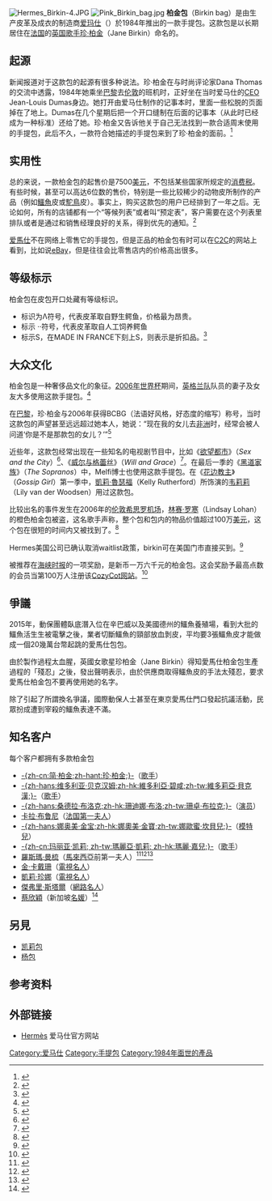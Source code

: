 {{noteTA
|1=zh-cn:简·;zh-hant:珍·;
}}
[[File:Hermes_Birkin-4.JPG|thumb]]
[[File:Pink_Birkin_bag.jpg|thumb]]
'''柏金包'''（Birkin bag）是由生产皮革及成衣的制造商[[爱玛仕|爱玛仕]]（{{lang|fr|Hermès}}）於1984年推出的一款手提包。这款包是以长期居住在[[法国|法国]]的[[英国|英国]][[歌手|歌手]][[珍·柏金|珍·柏金]]（Jane Birkin）命名的。

==起源==
新闻报道对于这款包的起源有很多种说法。珍·柏金在与时尚评论家Dana Thomas的交流中透露，1984年她乘坐[[巴黎|巴黎]]去[[伦敦|伦敦]]的班机时，正好坐在当时爱马仕的[[CEO|CEO]] Jean-Louis Dumas身边。她打开由爱马仕制作的记事本时，里面一些松脱的页面掉在了地上。Dumas在几个星期后把一个开口缝制在后面的记事本（从此时已经成为一种标准）还给了她。珍·柏金又告诉他关于自己无法找到一款合适周末使用的手提包，此后不久，一款符合她描述的手提包来到了珍·柏金的面前。<ref name="Deluxe: How Luxury Lost its Luster">{{en}}{{cite book|title=Deluxe: How Luxury Lost its Luster|year=2007|url=https://archive.org/details/deluxehowluxuryl0000thom_c5h6|author=Dana Thomas|publisher= Penguin Press 2007|page=[https://archive.org/details/deluxehowluxuryl0000thom_c5h6/page/189 189]-190}}</ref>

==实用性==
总的来说，一款柏金包的起售价是7500[[美元|美元]]，不包括某些国家所规定的[[消费税|消费税]]。有些时候，甚至可以高达6位数的售价，特别是一些比较稀少的动物皮所制作的产品（例如[[鱷魚|鱷魚]]皮或[[駝鳥|駝鳥]]皮）。事实上，购买这款包的用户已经排到了一年之后。无论如何，所有的店铺都有一个“等候列表”或者叫“预定表”，客户需要在这个列表里排队或者是通过和销售经理良好的关系，得到优先的通知。<ref name="愛馬仕柏金包的明星信徒們">{{cite web|url=http://gb.cri.cn/15264/2008/04/14/2265@2019057.htm|accessdate=2009-02-18|title=愛馬仕柏金包的明星信徒們|author=張柏漪|publisher=國際線上時尚綜合|archive-date=2013-04-13|archive-url=https://web.archive.org/web/20130413183832/http://gb.cri.cn/15264/2008/04/14/2265@2019057.htm|dead-url=no}}</ref>

[[爱馬仕|爱馬仕]]不在网络上零售它的手提包，但是正品的柏金包有时可以在[[网上拍卖|C2C]]的网站上看到，比如说[[eBay|eBay]]，但是往往会比零售店内的价格高出很多。

==等级标示==
柏金包在皮包开口处藏有等级标识。
*标识为Λ符号，代表皮革取自野生鳄鱼，价格最为昂贵。
*标示 ··符号，代表皮革取自人工饲养鳄鱼
*标示S，在MADE IN FRANCE下刻上S，则表示是折扣品。<ref>{{cite web|url=http://finance.ce.cn/money/200811/18/t20081118_13881495.shtml|accessdate=2009-02-19|title=Hermes手袋 传承经典|publisher=中国经济网综合|archive-date=2019-08-13|archive-url=https://web.archive.org/web/20190813185610/http://finance.ce.cn/money/200811/18/t20081118_13881495.shtml|dead-url=no}}</ref>

==大众文化==
柏金包是一种奢侈品文化的象征。[[2006年世界杯|2006年世界杯]]期间，[[英格蘭足球代表隊|英格兰队]]队员的妻子及女友大多使用这款手提包。<ref name="Shane Watson">{{en}}{{cite book|title=Shane Watson|publisher= Sunday Times Style|date=2006年8月6日}}</ref>

在[[巴黎|巴黎]]，珍·柏金与2006年获得BCBG（法语好风格，好态度的缩写）称号，当时这款包的声望甚至远远超过她本人，她说：“现在我的女儿去[[非洲|非洲]]时，经常会被人问道‘你是不是那款包的女儿？’”<ref name="New York Times">{{en}}{{cite book|title=New York Time|date=2006年8月11日}}</ref>

近些年，这款包经常出现在一些知名的电视剧节目中，比如《[[欲望都市|欲望都市]]》（''Sex and the City''）<ref name="Sex and the City Season 4">{{en}}{{cite web|url=http://www.hbo.com/city/episode/season4/episode59.shtml|title=欲望都市第四季|accessdate=2009-02-18|publisher=hbo.com|archive-date=2010-01-07|archive-url=https://web.archive.org/web/20100107012210/http://www.hbo.com/city/episode/season4/episode59.shtml|dead-url=no}}</ref>、《[[威尔与格蕾丝|威尔与格蕾丝]]》（''Will and Grace''）<ref name=威尔与格蕾丝>{{en}}{{cite web|url=http://www.twiztv.com/scripts/willandgrace/season6/willandgrace-602.htm|title=威尔与格蕾丝|accessdate=2009-02-18|publisher=twiztv.com|archive-date=2015-04-19|archive-url=https://web.archive.org/web/20150419152104/http://www.twiztv.com/scripts/willandgrace/season6/willandgrace-602.htm|dead-url=no}}</ref>。在最后一季的《[[黑道家族|黑道家族]]》（''The Sopranos''）中，Melfi博士也使用这款手提包。在《[[花邊教主_(電視劇)|花边教主]]》（''Gossip Girl''）第一季中，[[凱莉·魯瑟福|凱莉·魯瑟福]]（Kelly Rutherford）所饰演的[[韦莉莉|韦莉莉]]（Lily van der Woodsen）用过这款包。

比较出名的事件发生在2006年的[[伦敦|伦敦]][[希思罗机场|希思罗机场]]，[[林赛·罗寒|林赛·罗寒]]（Lindsay Lohan）的橙色柏金包被盗，这名歌手声称，整个包和包内的物品价值超过100万[[美元|美元]]，这个包在很短的时间内又被找到了。<ref>{{en}}{{cite web|title=Lohan's Bag Recovered|url=http://www.tmz.com/2006/09/08/lohans-bag-recovered-contents-still-in-question/|accessdate=2009-02-18|publisher=TMZ.com|archive-date=2019-11-29|archive-url=https://web.archive.org/web/20191129033351/https://www.tmz.com/2006/09/08/lohans-bag-recovered-contents-still-in-question/|dead-url=no}}</ref>

Hermes美国公司已确认取消waitlist政策，birkin可在美国门市直接买到。<ref>{{en}}{{cite web|title=Hermes Birkin Bag Waitlist Gets The Axe|url=http://www.styleite.com/retail/birkin-waitlist/|access-date=2010-05-05|archive-date=2013-07-31|archive-url=https://web.archive.org/web/20130731113552/http://www.styleite.com/retail/birkin-waitlist/|dead-url=no}}</ref>

被推荐在[[海峡时报|海峡时报]]的一项奖励，是新币一万六千元的柏金包。这会奖励予最高点数的会员当第100万人注册该[[CozyCot|CozyCot]][[网站|网站]]。<ref>{{Citation
 | last =Karen Tee
 | first =Noelle Loh
 | author-link =
 | publication-date =July 10, 2008
 | date =
 | year =
 | title =Bag a Birkin
 | periodical =[[海峡时报|海峡时报]]
 | series =Urban
 | publication-place =[[新加坡|新加坡]]
 | publisher =[[新加坡报业控股|新加坡报业控股]]
 | pages =p. 4
}}
</ref>

==爭議==
2015年，動保團體臥底潛入位在辛巴威以及美國德州的鱷魚養殖場，看到大批的鱷魚活生生被電擊之後，業者切斷鱷魚的頸部放血剝皮，平均要3張鱷魚皮才能做成一個20幾萬台幣起跳的愛馬仕包包。

由於製作過程太血腥，英國女歌星珍柏金（Jane Birkin）得知愛馬仕柏金包生產過程的「殘忍」之後，發出聲明表示，由於供應商取得鱷魚皮的手法太殘忍，要求愛馬仕柏金包不要再使用她的名字。

除了引起了所謂換名爭議，國際動保人士甚至在東京愛馬仕門口發起抗議活動，民眾扮成遭到宰殺的鱷魚表達不滿。

==知名客户==
每个客户都拥有多款柏金包
*[[珍·柏金|-{zh-cn:简·柏金;zh-hant:珍·柏金;}-]]（[[歌手|歌手]]）
*[[维多利亚·贝克汉姆|-{zh-hans:维多利亚·贝克汉姆;zh-hk:維多利亞·碧咸;zh-tw:維多莉亞·貝克漢;}-]]（[[歌手|歌手]]）
*[[珊卓·布拉克|-{zh-hans:桑德拉·布洛克;zh-hk:珊迪娜·布洛;zh-tw:珊卓·布拉克;}-]]（[[演员|演员]]）
*[[卡拉·布鲁尼|卡拉·布鲁尼]]（[[法国|法国]][[第一夫人|第一夫人]]）
*[[娜奧美·金宝|-{zh-hans:娜奥美·金宝;zh-hk:娜奧美·金寶;zh-tw:娜歐蜜·坎貝兒;}-]]（[[模特兒|模特兒]]）
*[[瑪麗亞·凱莉|-{zh-cn:玛丽亚·凯莉; zh-tw:瑪麗亞·凱莉; zh-hk:瑪麗·嘉兒;}-]]（[[歌手|歌手]]）
*[[羅斯瑪·曼梳|羅斯瑪·曼梳]]（[[馬來西亞|馬來西亞]]前第一夫人）<ref>{{cite news|author1=马华卿|title=夜搜纳吉家人豪华公寓 马警“满载而归”|url=https://www.zaobao.com.sg/realtime/world/story20180518-859881|accessdate=2018-05-18|work=聯合早報|location=新加坡|language=zh-sg|date=2018-05-18|quote=纳吉夫人罗斯玛（Rosmah Mansor）对爱马仕柏金包的喜爱，在马来西亚广为人知。|archive-date=2019-08-13|archive-url=https://web.archive.org/web/20190813133034/https://www.zaobao.com.sg/realtime/world/story20180518-859881|dead-url=no}}</ref><ref>{{cite news|author1=呂嘉敏|author2=劉金富|title=起逾百愛馬仕包包-值逾2000萬‧3卡車載送|url=http://www.chinapress.com.my/20180518/%E8%B5%B7%E9%80%BE%E7%99%BE%E6%84%9B%E9%A6%AC%E4%BB%95%E5%8C%85%E5%8C%85-%E5%80%BC%E9%80%BE2000%E8%90%AC%E2%80%A73%E5%8D%A1%E8%BB%8A%E8%BC%89%E9%80%81/|accessdate=2018-05-18|work=中國報|location=吉隆坡|language=zh-my|date=2018-05-18|quote=疑是羅絲瑪珍藏的過百個價值不一的愛馬仕柏金（Hermes Birkin）包包，以及其他名貴包包如香奈兒（Chanel）包包 ，在警方極力追查下終被尋獲！警方需要出動3輛警方大卡車，運載這些不同品牌的包包。初步估計，單單是起獲的愛馬仕柏金名牌包包，總值就高達2000萬令吉。|archive-date=2019-11-29|archive-url=https://web.archive.org/web/20191129074217/http://www.chinapress.com.my/20180518/%e8%b5%b7%e9%80%be%e7%99%be%e6%84%9b%e9%a6%ac%e4%bb%95%e5%8c%85%e5%8c%85-%e5%80%bc%e9%80%be2000%e8%90%ac%e2%80%a73%e5%8d%a1%e8%bb%8a%e8%bc%89%e9%80%81/|dead-url=no}}</ref><ref>{{cite news|author1=呂嘉敏|title=愛死了 愛馬仕！ 大中小柏金都有|url=http://www.chinapress.com.my/?p=1253353|accessdate=2018-05-19|work=中國報|location=吉隆坡|language=zh-my|date=2018-05-19|quote=警方前天在吉隆坡武吉免登柏威年高級公寓3間單位起獲284個愛馬仕及名設計師手提包，其中一款是桃紅色柏金鱷魚皮手提包，更甚的是警方起獲的這款手提包，大中小體積應有盡有，沒有掛萬漏一。2011年，曾有個與上述手提包同款的全球限量版桃紅色柏金鱷魚皮手提包，被人以逾82萬令吉買下；這個高價限量版手提包是否與上述被起獲的手提包屬同一樣，仍待警方查證。另外，羅絲瑪此前曾陪同丈夫前首相拿督斯里納吉出席活動或會見各國領導時，攜帶的深褐色、橙褐色、深藍色、淺藍色及粉紅色等多款包包，皆與警方充公的證物不謀而合。羅絲瑪任大馬“第一夫人”期間，曾多次被人拍到持愛馬仕手提包現身公開場合，當時還成為敵對黨派抨擊重點。羅絲瑪私人助理拿督里查曼蘇雖代替主人出面辟謠和反駁，但其言論不僅無法解除羅絲瑪的嫌疑，反讓更多指控找上門來。|archive-date=2019-08-12|archive-url=https://web.archive.org/web/20190812014931/http://www.chinapress.com.my/?p=1253353|dead-url=no}}</ref>
*[[金·卡戴珊|金·卡戴珊]]（[[電視名人|電視名人]]）
*[[凱莉·珍娜|凱莉·珍娜]]（[[電視名人|電視名人]]）
*[[傑弗里·斯塔爾|傑弗里·斯塔爾]]（[[網路名人|網路名人]]）
*[[蔡欣穎|蔡欣穎]]（新加坡[[名媛|名媛]]）<ref>{{cite news|title=Jamie Chua紀錄被打破“她”才是擁最多愛馬仕包女人|url=http://www.chinapress.com.my/?p=1253154|accessdate=2018-05-19|work=中國報|location=吉隆坡|language=zh-my|date=2018-05-19|quote=新加坡名媛Jamie Chua蔡欣穎曾炫耀自己擁有200個愛馬仕包包，被喻為世界上擁有最多愛馬仕包包的女人，但這個紀錄看來被打破了。根據時尚雜誌《ELLE》網站，今年42歲的蔡欣穎被譽為“世上擁有最多愛馬仕柏金包包的女人”，並擁有自己的衣帽間，放滿名牌服裝、手袋、鞋履及配飾。|archive-date=2019-08-12|archive-url=https://web.archive.org/web/20190812222658/http://www.chinapress.com.my/?p=1253154|dead-url=no}}</ref>

==另見==
*[[凯莉包|凯莉包]]
*[[杨包|杨包]]

==参考资料==
<div class="references-small">
<references />
</div>

==外部链接==
*[https://web.archive.org/web/20110225162404/http://www.hermes.com/ Hermès] 爱马仕官方网站

{{袋子}}
[[Category:爱马仕|Category:爱马仕]]
[[Category:手提包|Category:手提包]]
[[Category:1984年面世的產品|Category:1984年面世的產品]]